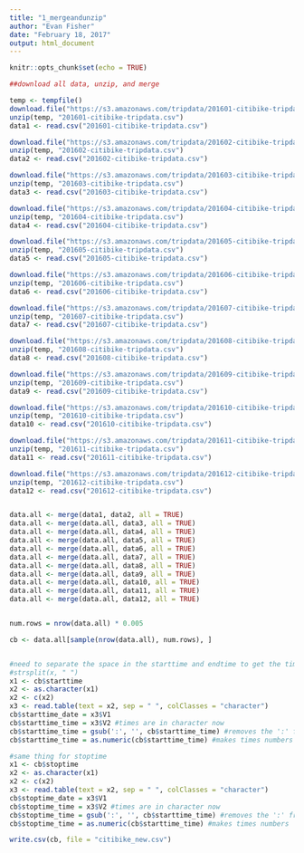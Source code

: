 ---
title: "1_mergeandunzip"
author: "Evan Fisher"
date: "February 18, 2017"
output: html_document
---

```{r setup, include=FALSE}
knitr::opts_chunk$set(echo = TRUE)
```



```{r}

##download all data, unzip, and merge

temp <- tempfile()
download.file("https://s3.amazonaws.com/tripdata/201601-citibike-tripdata.zip",temp, mode="wb")
unzip(temp, "201601-citibike-tripdata.csv")
data1 <- read.csv("201601-citibike-tripdata.csv")

download.file("https://s3.amazonaws.com/tripdata/201602-citibike-tripdata.zip",temp, mode="wb")
unzip(temp, "201602-citibike-tripdata.csv")
data2 <- read.csv("201602-citibike-tripdata.csv")

download.file("https://s3.amazonaws.com/tripdata/201603-citibike-tripdata.zip",temp, mode="wb")
unzip(temp, "201603-citibike-tripdata.csv")
data3 <- read.csv("201603-citibike-tripdata.csv")

download.file("https://s3.amazonaws.com/tripdata/201604-citibike-tripdata.zip",temp, mode="wb")
unzip(temp, "201604-citibike-tripdata.csv")
data4 <- read.csv("201604-citibike-tripdata.csv")

download.file("https://s3.amazonaws.com/tripdata/201605-citibike-tripdata.zip",temp, mode="wb")
unzip(temp, "201605-citibike-tripdata.csv")
data5 <- read.csv("201605-citibike-tripdata.csv")

download.file("https://s3.amazonaws.com/tripdata/201606-citibike-tripdata.zip",temp, mode="wb")
unzip(temp, "201606-citibike-tripdata.csv")
data6 <- read.csv("201606-citibike-tripdata.csv")

download.file("https://s3.amazonaws.com/tripdata/201607-citibike-tripdata.zip",temp, mode="wb")
unzip(temp, "201607-citibike-tripdata.csv")
data7 <- read.csv("201607-citibike-tripdata.csv")

download.file("https://s3.amazonaws.com/tripdata/201608-citibike-tripdata.zip",temp, mode="wb")
unzip(temp, "201608-citibike-tripdata.csv")
data8 <- read.csv("201608-citibike-tripdata.csv")

download.file("https://s3.amazonaws.com/tripdata/201609-citibike-tripdata.zip",temp, mode="wb")
unzip(temp, "201609-citibike-tripdata.csv")
data9 <- read.csv("201609-citibike-tripdata.csv")

download.file("https://s3.amazonaws.com/tripdata/201610-citibike-tripdata.zip",temp, mode="wb")
unzip(temp, "201610-citibike-tripdata.csv")
data10 <- read.csv("201610-citibike-tripdata.csv")

download.file("https://s3.amazonaws.com/tripdata/201611-citibike-tripdata.zip",temp, mode="wb")
unzip(temp, "201611-citibike-tripdata.csv")
data11 <- read.csv("201611-citibike-tripdata.csv")

download.file("https://s3.amazonaws.com/tripdata/201612-citibike-tripdata.zip",temp, mode="wb")
unzip(temp, "201612-citibike-tripdata.csv")
data12 <- read.csv("201612-citibike-tripdata.csv")


data.all <- merge(data1, data2, all = TRUE)
data.all <- merge(data.all, data3, all = TRUE)
data.all <- merge(data.all, data4, all = TRUE)
data.all <- merge(data.all, data5, all = TRUE)
data.all <- merge(data.all, data6, all = TRUE)
data.all <- merge(data.all, data7, all = TRUE)
data.all <- merge(data.all, data8, all = TRUE)
data.all <- merge(data.all, data9, all = TRUE)
data.all <- merge(data.all, data10, all = TRUE)
data.all <- merge(data.all, data11, all = TRUE)
data.all <- merge(data.all, data12, all = TRUE)


num.rows = nrow(data.all) * 0.005

cb <- data.all[sample(nrow(data.all), num.rows), ]


#need to separate the space in the starttime and endtime to get the time and date columns separate
#strsplit(x, " ")
x1 <- cb$starttime
x2 <- as.character(x1)
x2 <- c(x2)
x3 <- read.table(text = x2, sep = " ", colClasses = "character")
cb$starttime_date = x3$V1
cb$starttime_time = x3$V2 #times are in character now
cb$starttime_time = gsub(':', '', cb$starttime_time) #removes the ':' from times
cb$starttime_time = as.numeric(cb$starttime_time) #makes times numbers

#same thing for stoptime
x1 <- cb$stoptime
x2 <- as.character(x1)
x2 <- c(x2)
x3 <- read.table(text = x2, sep = " ", colClasses = "character")
cb$stoptime_date = x3$V1
cb$stoptime_time = x3$V2 #times are in character now
cb$stoptime_time = gsub(':', '', cb$starttime_time) #removes the ':' from times
cb$stoptime_time = as.numeric(cb$starttime_time) #makes times numbers

write.csv(cb, file = "citibike_new.csv")



```

